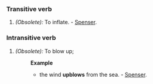 ===Transitive verb===
#''(Obsolete):'' To inflate. - [[Spenser]].
===Intransitive verb===
#''(Obsolete):'' To blow up; 
#:'''Example'''
#:*the wind '''upblows''' from the sea. - [[Spenser]].